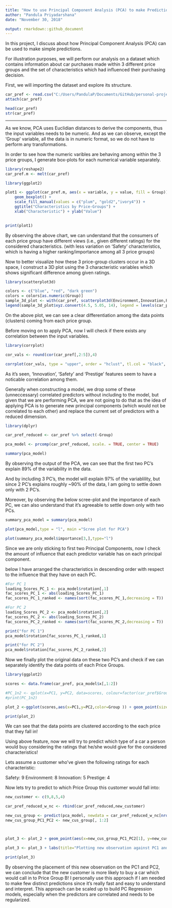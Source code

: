 ```yaml
---
title: "How to use Principal Component Analysis (PCA) to make Predictions"
author: "Pandula Priyadarshana"
date: "November 30, 2018"

output: rmarkdown::github_document
---
```



In this project, I discuss about how Principal Component Analysis (PCA) can be used to make simple predictions.

For illustration purposes, we will perform our analysis on a dataset which contains information about car purchases made within 3 different price groups and the set of characteristics which had influenced their purchasing decision.

First, we will importing the dataset and explore its structure.


```r

car_pref <- read.csv("C:/Users/PandulaP/Documents/GitHub/personal-projects/Using PCA to make predictions/carpreference.r", sep="")
attach(car_pref)

head(car_pref)
str(car_pref)

```
---

As we know, PCA uses Euclidian distances to derive the components, thus the input variables needs to be numeric.
And as we can observe, except the 'Group' variable, all the data is in numeric format, so we do not have to perform any transformations.

In order to see how the numeric varibles are behaving among within the 3 price groups, I generate box-plots for each numerical variable separately.

```r

library(reshape2)
car_pref.m <- melt(car_pref)

library(ggplot2)

plot1 <- ggplot(car_pref.m, aes(x = variable, y = value, fill = Group)) +
    geom_boxplot() +
    scale_fill_manual(values = c("plum", "gold2","ivory4")) +
    ggtitle("Characteristics by Price-Groups") +
    xlab("Characteristic") + ylab("Value")
    

print(plot1)
```

By observing the above chart, we can understand that the consumers of each price group have different views (i.e., given different ratings) for the considered characteristics.
(with less variation on 'Safety' characteristics, which is having a higher ranking/importance among all 3 price groups)

Now to better visualize how these 3 price-group clusters occur in a 3D space, I construct a 3D plot using the 3 characteristic variables which shows significant difference among
given ratings.

```r

library(scatterplot3d)

colors <- c("blue", "red", "dark green")
colors = colors[as.numeric(Group)]
sample_3d_plot <- with(car_pref, scatterplot3d(Environment,Innovation,Prestige, color = colors, pch = 19, box = FALSE))
legend(sample_3d_plot$xyz.convert(4.5, 5.05, 14), legend = levels(car_pref$Group), col =  c("blue", "red", "dark green"), pch = 16)

```

On the above plot, we can see a clear differentiation among the data points (clusters) coming from each price group.

Before moving on to apply PCA, now I will check if there exists any correlation between the input variables.

```r
library(corrplot)

cor_vals <- round(cor(car_pref[,2:5]),4)

corrplot(cor_vals, type = "upper", order = "hclust", tl.col = "black", tl.srt = 45)
```

As it's seen, 'Innovation', 'Safety' and 'Prestige' features seem to have a noticable correlation among them.

Generally when constructing a model, we drop some of these (unneccessary) correlated predictors without including to the model,
but given that we are performing PCA, we are not going to do that as the idea of applying PCA is to generate new principal components (which would not be correlated to each other)
and replace the current set of predictors with a reduced dimension.


```r
library(dplyr)

car_pref_reduced <- car_pref %>% select(-Group)

pca_model <- prcomp(car_pref_reduced, scale. = TRUE, center = TRUE)

summary(pca_model)

```

By observing the output of the PCA, we can see that the first two PC's explain 89% of the variability in the data. 

And by including 3 PC's, the model will explain 97% of the variablility, but since 2 PC's explains roughly ~90% of the data, I am going to settle down only with 2 PC's.

Moreover, by observing the below scree-plot and the importance of each PC, we can also understand that it's agreeable to settle down only with two PCs.

```r
summary_pca_model = summary(pca_model)

plot(pca_model,type = "l", main ="Scree plot for PCA")

plot(summary_pca_model$importance[3,],type="l")

```

Since we are only sticking to first two Principal Components, now I check the amount of influence that each predictor variable has on each principal component.

below I have arranged the characteristics in descending order with respect to the influence that they have on each PC.

```r

#For PC 1
loading_Scores_PC_1 <- pca_model$rotation[,1]
fac_scores_PC_1 <- abs(loading_Scores_PC_1)
fac_scores_PC_1_ranked <- names(sort(fac_scores_PC_1,decreasing = T))

#For PC 2
loading_Scores_PC_2 <- pca_model$rotation[,2]
fac_scores_PC_2 <- abs(loading_Scores_PC_2)
fac_scores_PC_2_ranked <- names(sort(fac_scores_PC_2,decreasing = T))

print("for PC 1")
pca_model$rotation[fac_scores_PC_1_ranked,1]

print("for PC 2")
pca_model$rotation[fac_scores_PC_2_ranked,2]

```

Now we finally plot the original data on these two PC's and check if we can separately identify the data points of each Price Groups.

```r
library(ggplot2)

scores <- data.frame(car_pref, pca_model$x[,1:2])

#PC_1n2 <- qplot(x=PC1, y=PC2, data=scores, colour=factor(car_pref$Group)) + theme(legend.position="none")
#print(PC_1n2)

plot_2 <-ggplot(scores,aes(x=PC1,y=PC2,color=Group )) + geom_point(size =2) + labs(title="Plotting Customer Data against PC1 and PC2")

print(plot_2)

```

We can see that the data points are clustered according to the each price that they fall in!

Using above feature, now we will try to predict which type of a car a person would buy considering the ratings that he/she would give for the considered characteristics!

Lets assume a customer who've given the following ratings for each characteristic:

Safety: 9 Environment: 8 Innovation: 5 Prestige: 4

Now lets try to predict to which Price Group this customer would fall into:

```r

new_customer <- c(9,8,5,4)

car_pref_reduced_w_nc <- rbind(car_pref_reduced,new_customer)

new_cus_group <- predict(pca_model, newdata = car_pref_reduced_w_nc[nrow(car_pref_reduced_w_nc),])
new_cus_group_PC1_PC2 <- new_cus_group[, 1:2]



plot_3 <- plot_2 + geom_point(aes(x=new_cus_group_PC1_PC2[1], y=new_cus_group_PC1_PC2[2]), colour="blue", size =4)

plot_3 <- plot_3 + labs(title="Plotting new observation against PC1 and PC2")

print(plot_3)


```

By observing the placement of this new observation on the PC1 and PC2, we can conclude that the new customer is more likely to buy a car which would call in to Price Group B!
I personally use this approach if I am needed to make few distinct predictions since it's really fast and easy to understand and interpret. This approach can be scaled up to build PC Regression models, especially when the predictors are correlated and needs to be regularized. 
